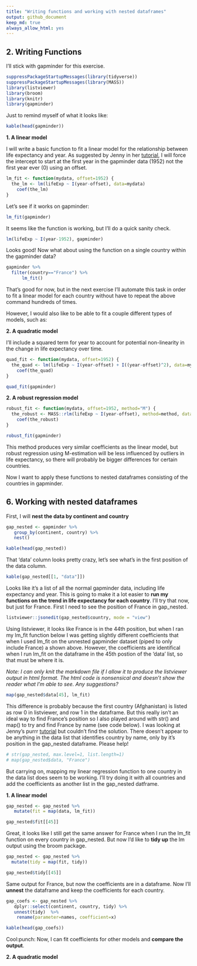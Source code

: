 ```yaml
---
title: "Writing functions and working with nested dataframes"
output: github_document 
keep_md: true 
always_allow_html: yes
---
```


## 2. Writing Functions

I'll stick with gapminder for this exercise.

```r
suppressPackageStartupMessages(library(tidyverse))
suppressPackageStartupMessages(library(MASS))
library(listviewer)
library(broom)
library(knitr)
library(gapminder)
```

Just to remind myself of what it looks like: 

```r
kable(head(gapminder))
```

**1. A linear model**

I will write a basic function to fit a linear model for the relationship between life expectancy and year. As suggested by Jenny in her [tutorial](http://stat545.com/block012_function-regress-lifeexp-on-year.html), I will force the intercept to start at the first year in the gapminder data (1952) not the first year ever (0) using an offset.  

```r
lm_fit <- function(mydata, offset=1952) {
  the_lm <- lm(lifeExp ~ I(year-offset), data=mydata)
    coef(the_lm)
}
```

Let's see if it works on gapminder:

```r
lm_fit(gapminder)
```

It seems like the function is working, but I'll do a quick sanity check.

```r
lm(lifeExp ~ I(year-1952), gapminder)
```

Looks good! Now what about using the function on a single country within the gapminder data?

```r
gapminder %>%
  filter(country=="France") %>%
      lm_fit()
```

That's good for now, but in the next exercise I'll automate this task in order to fit a linear model for each country without have to repeat the above command hundreds of times.

However, I would also like to be able to fit a couple different types of models, such as:

**2. A quadratic model**

I'll include a squared term for year to account for potential non-linearity in the change in life expectancy over time.

```r
quad_fit <- function(mydata, offset=1952) {
  the_quad <- lm(lifeExp ~ I(year-offset) + I((year-offset)^2), data=mydata)
    coef(the_quad)
}

quad_fit(gapminder)
```

**2. A robust regression model**

```r
robust_fit <- function(mydata, offset=1952, method="M") {
  the_robust <- MASS::rlm(lifeExp ~ I(year-offset), method=method, data=mydata)
    coef(the_robust)
}

robust_fit(gapminder)
```

This method produces very similar coefficients as the linear model, but robust regression using M-estimation will be less influenced by outliers in life expectancy, so there will probably be bigger differences for certain countries. 

Now I want to apply these functions to nested dataframes consisting of the countries in gapminder.

## 6. Working with nested dataframes

First, I will **nest the data by continent and country** 

```r
gap_nested <- gapminder %>% 
   group_by(continent, country) %>% 
   nest()

kable(head(gap_nested))
```

That 'data' column looks pretty crazy, let's see what's in the first position of the data column. 

```r
kable(gap_nested[[1, "data"]])
```

Looks like it's a list of all the normal gapminder data, including life expectancy and year. This is going to make it a lot easier to **run my functions on the trend in life expectancy for each country**. I'll try that now, but just for France. First I need to see the position of France in gap_nested.

```r
listviewer::jsonedit(gap_nested$country, mode = "view")
```


Using listviewer, it looks like France is in the 44th position, but when I ran my lm_fit function below I was getting slightly different coefficients that when I used lm_fit on the unnested gapminder dataset (piped to only include France) a shown above. However, the coefficients are identifical when I run lm_fit on the dataframe in the 45th postion of the 'data' list, so that must be where it is. 

*Note: I can only knit the markdown file if I allow it to produce the listviewer output in html format. The html code is nonsensical and doesn't show the reader what I'm able to see. Any suggestions?*

```r
map(gap_nested$data[45], lm_fit)
```

This difference is probably because the first country (Afghanistan) is listed as row 0 in listviewer, and row 1 in the dataframe. But this really isn't an ideal way to find France's position so I also played around with str() and map() to try and find France by name (see code below). I was looking at Jenny's purrr [tutorial](https://jennybc.github.io/purrr-tutorial/ls02_map-extraction-advanced.html) but couldn't find the solution. There doesn't appear to be anything in the data list that identifies country by name, only by it's position in the gap_nested dataframe. Please help!  

```r
# str(gap_nested, max.level=1, list.length=1)
# map(gap_nested$data, "France")
```

But carrying on, mapping my linear regression function to one country in the data list does seem to be working. I'll try doing it with all countries and add the coefficients as another list in the gap_nested datframe.

**1. A linear model**

```r
gap_nested <- gap_nested %>% 
   mutate(fit = map(data, lm_fit))

gap_nested$fit[[45]]
```

Great, it looks like I still get the same answer for France when I run the lm_fit function on every country in gap_nested.
But now I'd like to **tidy up** the lm output using the broom package. 

```r
gap_nested <- gap_nested %>% 
  mutate(tidy = map(fit, tidy))

gap_nested$tidy[[45]]
```

Same output for France, but now the coefficients are in a dataframe. Now I'll **unnest** the dataframe and keep the coefficients for each country.  

```r
gap_coefs <- gap_nested %>% 
   dplyr::select(continent, country, tidy) %>% 
   unnest(tidy)  %>%
    rename(parameter=names, coefficient=x)

kable(head(gap_coefs))
```

Cool:punch: Now, I can fit coefficients for other models and **compare the output**.  

**2. A quadratic model**